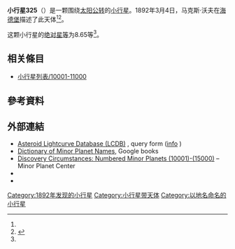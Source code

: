 {{Infobox planet
 | minorplanet     = yes
 | name            = 325 Heidelberga
 | background      = #D6D6D6
 | image = 
 | image_size      = 
 | caption         =
 | discovery_ref   =  <ref name="MPC-object" />
 | discoverer      = [[马克斯·沃夫|马克斯·沃夫]]
 | discovery_site  = [[海德堡|海德堡]]
 | discovered      = 1892年3月4日
 | mpc_name        = 325 Heidelberga
 | alt_names       = 325 Heidelberga
 | pronounced      = 
 | named_after     = <ref name="MPC-object" />
 | mp_category     = [[主帶小行星|主帶小行星]] <ref name="MPC-object" /><ref name="jpldata" />
 | orbit_ref       = <ref name="a">[http://ssd.jpl.nasa.gov/sbdb.cgi?sstr=325 325] {{Wayback|url=http://ssd.jpl.nasa.gov/sbdb.cgi?sstr=325 |date=20200918164432 }}，小行星數據庫瀏覽器（JPL Small-Body Database Browser）－[[美国国家航空航天局|美国国家航空航天局]]喷气推进实验室</ref>
 | epoch           = 2018-03-23.0（[[儒略日|JD]] 2458200.5）
 | uncertainty     = 0
 | observation_arc = 
 | aphelion = {{convert|3.721|AU|km|3|abbr=on|lk=out}}
 | perihelion      = {{convert|2.7016458|AU|km|3|abbr=on}}
 | semimajor       = 3.2113253
 | eccentricity    = 0.1587131
 | period          = 5.75[[儒略年|yr]]
 | mean_anomaly    = 109.94332[[度|°]]
 | mean_motion     = {{Deg2DMS|0.17126850|sup=ms}} / day
 | inclination     = 8.55280
 | asc_node        = 344.87825°
 | arg_peri        = 68.65382
 | mean_diameter   = 
 | rotation        = 
 | albedo          =
 | spectral_type   =
 | abs_magnitude   = 8.65<ref name="jpldata" />
}}
'''小行星325'''（{{lang-en|325 Heidelberga}}）是一颗围绕[[太阳|太阳]][[公转|公转]]的[[小行星|小行星]]。1892年3月4日，马克斯·沃夫在[[海德堡|海德堡]]描述了此天体<ref name="a" /><ref>{{cite news|title=小行星列表|url=http://cfa-www.harvard.edu/iau/lists/NumberedMPs.txt|accessdate=2018-10-19|newspaper=哈佛大学|archive-date=2008-05-17|archive-url=https://web.archive.org/web/20080517010638/http://cfa-www.harvard.edu/iau/lists/NumberedMPs.txt|dead-url=no}}</ref>。

这颗小行星的[[绝对星等|绝对星等]]为8.65等<ref name="a" />。

== 相关條目 ==
*[[小行星列表/10001-11000|小行星列表/10001-11000]]

== 參考資料 ==
{{reflist|refs=

<ref name="jpldata">{{cite web
 |type         = 2018-01-26 last obs.
 |title        = JPL Small-Body Database Browser:325 Heidelberga-325 Heidelberga
 |url          = https://ssd.jpl.nasa.gov/sbdb.cgi?sstr=325
 |publisher    = [[Jet_Propulsion_Laboratory|Jet Propulsion Laboratory]]
 |accessdate   = 28 March 2018
 |archive-date = 2020-09-18
 |archive-url  = https://web.archive.org/web/20200918164432/https://ssd.jpl.nasa.gov/sbdb.cgi?sstr=325
 |dead-url     = no
}}</ref>

<ref name="MPC-object">{{cite web
  |title      = 325 Heidelberga
  |work      = Minor Planet Center
  |url      = https://www.minorplanetcenter.net/db_search/show_object?object_id=325
  |accessdate      = 28 March 2018
  |archive-date      = 2016-03-04
  |archive-url      = https://web.archive.org/web/20160304104830/http://www.minorplanetcenter.net/db_search/show_object?object_id=325
  |dead-url      = no
  }}</ref>

}}

==  外部連結 ==
* [http://www.minorplanet.info/PHP/lcdbsummaryquery.php Asteroid Lightcurve Database (LCDB)] {{Wayback|url=http://www.minorplanet.info/PHP/lcdbsummaryquery.php |date=20171210173955 }}, query form ([http://www.minorplanet.info/lightcurvedatabase.html info] {{Wayback|url=http://www.minorplanet.info/lightcurvedatabase.html |date=20171216050541 }})
* [https://books.google.com/books?id=aeAg1X7afOoC&pg Dictionary of Minor Planet Names], Google books
* [http://www.minorplanetcenter.net/iau/lists/NumberedMPs010001.html Discovery Circumstances: Numbered Minor Planets (10001)-(15000)] {{Wayback|url=http://www.minorplanetcenter.net/iau/lists/NumberedMPs010001.html |date=20180612162317 }} – Minor Planet Center
* {{AstDys|325}}
* {{JPL small body}}

{{Minor Planet Number|[[小行星324|小行星324]]|[[小行星326|小行星326]]}}
{{小天体}}

[[Category:1892年发现的小行星|Category:1892年发现的小行星]]
[[Category:小行星带天体|Category:小行星带天体]]
[[Category:以地名命名的小行星|Category:以地名命名的小行星]]


{{Beltasteroid-stub}}